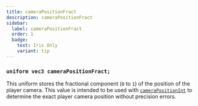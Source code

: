 ```yaml
---
title: cameraPositionFract
description: cameraPositionFract
sidebar:
  label: cameraPositionFract
  order: 1
  badge:
    text: Iris Only
    variant: tip
---
```


### `uniform vec3 cameraPositionFract;`

This uniform stores the fractional component (`0` to `1`) of the position of the player camera. This value is intended to be used with [`cameraPositionInt`](/reference/uniforms/general/camerapositionint) to determine the exact player camera position without precision errors.